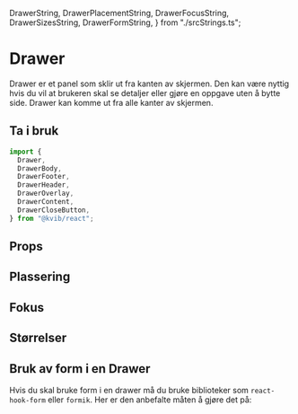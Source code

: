   DrawerString,
  DrawerPlacementString,
  DrawerFocusString,
  DrawerSizesString,
  DrawerFormString,
} from "./srcStrings.ts";

<Meta title="Komponenter/Drawer" />

# Drawer

Drawer er et panel som sklir ut fra kanten av skjermen. Den kan være nyttig hvis du vil at brukeren skal se detaljer eller gjøre en oppgave
uten å bytte side. Drawer kan komme ut fra alle kanter av skjermen.

## Ta i bruk

```jsx
import {
  Drawer,
  DrawerBody,
  DrawerFooter,
  DrawerHeader,
  DrawerOverlay,
  DrawerContent,
  DrawerCloseButton,
} from "@kvib/react";
```

## Props

<KvibProvider>
  <Card variant="outline">
    <CardBody>
      <Story of={DrawerStories.Drawer} />
    </CardBody>
  </Card>
</KvibProvider>

<Source code={DrawerString} dark />
<Controls of={DrawerStories.Drawer} />

## Plassering

<KvibProvider>
  <Card variant="outline">
    <CardBody>
      <Story of={DrawerStories.DrawerPlacement} />
    </CardBody>
  </Card>
</KvibProvider>

<Source code={DrawerPlacementString} dark />

## Fokus

<KvibProvider>
  <Card variant="outline">
    <CardBody>
      <Story of={DrawerStories.DrawerFocus} />
    </CardBody>
  </Card>
</KvibProvider>

<Source code={DrawerFocusString} dark />

## Størrelser

<KvibProvider>
  <Card variant="outline">
    <CardBody>
      <Story of={DrawerStories.DrawerSizes} />
    </CardBody>
  </Card>
</KvibProvider>

<Source code={DrawerSizesString} dark />

## Bruk av form i en Drawer

Hvis du skal bruke form i en drawer må du bruke biblioteker som `react-hook-form` eller `formik`. Her er den anbefalte måten å gjøre det på:

<Source code={DrawerFormString} dark />
